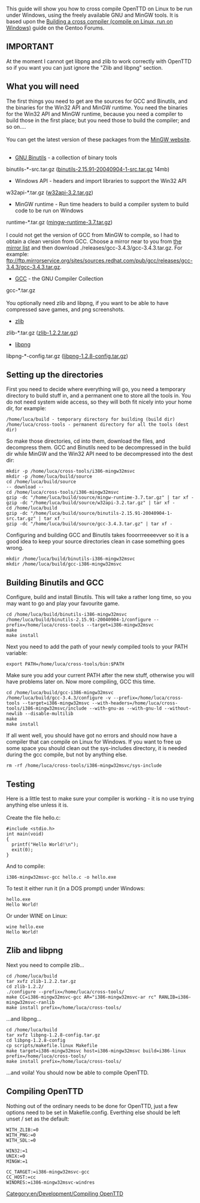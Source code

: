 [[Category:en/Development/Compiling OpenTTD]]
This guide will show you how to cross compile OpenTTD on Linux to be run under Windows, using the freely available GNU and MinGW tools. It is based upon the
[http://forums.gentoo.org/viewtopic-t-66125.html Building a cross compiler (compile on Linux, run on Windows)] guide on the Gentoo Forums.

== IMPORTANT ==
At the moment I cannot get libpng and zlib to work correctly with OpenTTD so if you want you can just ignore the "Zlib and libpng" section.

== What you will need ==
The first things you need to get are the sources for GCC and Binutils, and the binaries for the Win32 API and MinGW runtime. You need the binaries for the Win32 API and MinGW runtime, because you need a compiler to build those in the first place; but you need those to build the compiler; and so on....<br/><br/>

You can get the latest version of these packages from the [http://mingw.org/download.shtml MinGW website].<br/><br/>

*[http://sources.redhat.com/binutils/ GNU Binutils] - a collection of binary tools<br/>
binutils-*-src.tar.gz ([http://prdownloads.sf.net/mingw/binutils-2.15.91-20040904-1-src.tar.gz?download binutils-2.15.91-20040904-1-src.tar.gz] 14mb)
*Windows API - headers and import libraries to support the Win32 API<br/>
w32api-*.tar.gz ([http://prdownloads.sf.net/mingw/w32api-3.2.tar.gz?download w32api-3.2.tar.gz])
*MinGW runtime - Run time headers to build a compiler system to build code to be run on Windows<br/>
runtime-*.tar.gz ([http://prdownloads.sf.net/mingw/mingw-runtime-3.7.tar.gz?download mingw-runtime-3.7.tar.gz])<br/><br/>

I could not get the version of GCC from MinGW to compile, so I had to obtain a clean version from GCC. Choose a mirror near to you from [http://gcc.gnu.org/mirrors.html the mirror list] and then download ./releases/gcc-3.4.3/gcc-3.4.3.tar.gz. For example:<br/>ftp://ftp.mirrorservice.org/sites/sources.redhat.com/pub/gcc/releases/gcc-3.4.3/gcc-3.4.3.tar.gz.
*[http://gcc.gnu.org/ GCC] - the GNU Compiler Collection<br/>
gcc-*.tar.gz<br/><br/>

You optionally need zlib and libpng, if you want to be able to have compressed save games, and png screenshots.
*[http://www.gzip.org/zlib/ zlib]
zlib-*.tar.gz ([http://prdownloads.sourceforge.net/libpng/zlib-1.2.2.tar.gz?download zlib-1.2.2.tar.gz])
*[http://www.libpng.org/pub/png/libpng.html libpng]
libpng-*-config.tar.gz ([http://prdownloads.sourceforge.net/libpng/libpng-1.2.8-config.tar.gz?download libpng-1.2.8-config.tar.gz])

== Setting up the directories ==

First you need to decide where everything will go, you need a temporary directory to build stuff in, and a permanent one to store all the tools in. You do not need system wide access, so they will both fit nicely into your home dir, for example:
<pre>/home/luca/build - temporary directory for building (build dir)
/home/luca/cross-tools - permanent directory for all the tools (dest dir)</pre>
So make those directories, cd into them, download the files, and decompress them. GCC and Binutils need to be decompressed in the build dir while MinGW and the Win32 API need to be decompressed into the dest dir:
<pre>
mkdir -p /home/luca/cross-tools/i386-mingw32msvc
mkdir -p /home/luca/build/source
cd /home/luca/build/source
-- download --
cd /home/luca/cross-tools/i386-mingw32msvc
gzip -dc "/home/luca/build/source/mingw-runtime-3.7.tar.gz" | tar xf -
gzip -dc "/home/luca/build/source/w32api-3.2.tar.gz" | tar xf -
cd /home/luca/build
gzip -dc "/home/luca/build/source/binutils-2.15.91-20040904-1-src.tar.gz" | tar xf -
gzip -dc "/home/luca/build/source/gcc-3.4.3.tar.gz" | tar xf -</pre>
Configuring and building GCC and Binutils takes fooorrreeeevver so it is a good idea to keep your source directories clean in case something goes wrong.
<pre>mkdir /home/luca/build/binutils-i386-mingw32msvc
mkdir /home/luca/build/gcc-i386-mingw32msvc</pre>

== Building Binutils and GCC ==
Configure, build and install Binutils. This will take a rather long time, so you may want to go and play your favourite game.
<pre>cd /home/luca/build/binutils-i386-mingw32msvc
/home/luca/build/binutils-2.15.91-20040904-1/configure --prefix=/home/luca/cross-tools --target=i386-mingw32msvc
make
make install
</pre>
Next you need to add the path of your newly compiled tools to your PATH variable:
<pre>export PATH=/home/luca/cross-tools/bin:$PATH</pre>
Make sure you add your current PATH after the new stuff, otherwise you will have problems later on. Now more compiling, GCC this time.
<pre>cd /home/luca/build/gcc-i386-mingw32msvc
/home/luca/build/gcc-3.4.3/configure -v --prefix=/home/luca/cross-tools --target=i386-mingw32msvc --with-headers=/home/luca/cross-tools/i386-mingw32msvc/include --with-gnu-as --with-gnu-ld --without-newlib --disable-multilib
make
make install</pre>
If all went well, you should have got no errors and should now have a compiler that can compile on Linux for Windows. If you want to free up some space you should clean out the sys-includes directory, it is needed during the gcc compile, but not by anything else.
<pre>rm -rf /home/luca/cross-tools/i386-mingw32msvc/sys-include</pre>

== Testing ==
Here is a little test to make sure your compiler is working - it is no use trying anything else unless it is.</br></br>
Create the file hello.c:
<pre>#include <stdio.h>
int main(void)
{
  printf("Hello World!\n");
  exit(0);
}</pre>
And to compile:
<pre>i386-mingw32msvc-gcc hello.c -o hello.exe</pre>
To test it either run it (in a DOS prompt) under Windows:
<pre>hello.exe
Hello World!</pre>
Or under WINE on Linux:
<pre>wine hello.exe
Hello World!</pre>

== Zlib and libpng ==

Next you need to compile zlib...
<pre>cd /home/luca/build
tar xvfz zlib-1.2.2.tar.gz
cd zlib-1.2.2/
./configure --prefix=/home/luca/cross-tools/
make CC=i386-mingw32msvc-gcc AR="i386-mingw32msvc-ar rc" RANLIB=i386-mingw32msvc-ranlib
make install prefix=/home/luca/cross-tools/</pre>
...and libpng...
<pre>cd /home/luca/build
tar xvfz libpng-1.2.8-config.tar.gz
cd libpng-1.2.8-config
cp scripts/makefile.linux Makefile
make target=i386-mingw32msvc host=i386-mingw32msvc build=i386-linux prefix=/home/luca/cross-tools/
make install prefix=/home/luca/cross-tools/</pre>
...and voila! You should now be able to compile OpenTTD.

== Compiling OpenTTD ==
Nothing out of the ordinary needs to be done for OpenTTD, just a few options need to be set in Makefile.config. Everthing else should be left unset / set as the default:
<pre>WITH_ZLIB:=0
WITH_PNG:=0
WITH_SDL:=0

WIN32:=1
UNIX:=0
MINGW:=1

CC_TARGET:=i386-mingw32msvc-gcc
CC_HOST:=cc
WINDRES:=i386-mingw32msvc-windres</pre>